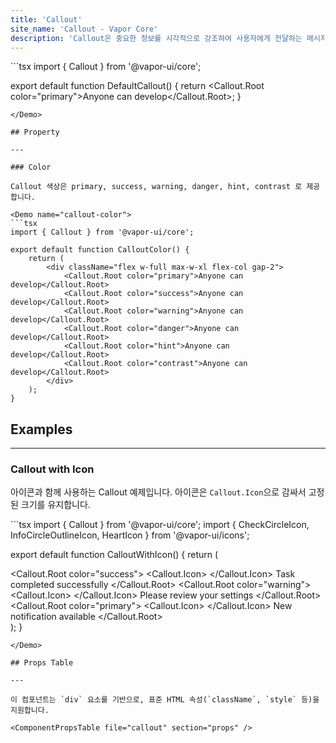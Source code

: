 ```yaml
---
title: 'Callout'
site_name: 'Callout - Vapor Core'
description: 'Callout은 중요한 정보를 시각적으로 강조하여 사용자에게 전달하는 메시지 컴포넌트입니다.'
---
```


<Demo name="default-callout">
```tsx
import { Callout } from '@vapor-ui/core';

export default function DefaultCallout() {
    return <Callout.Root color="primary">Anyone can develop</Callout.Root>;
}
```
</Demo>

## Property

---

### Color

Callout 색상은 primary, success, warning, danger, hint, contrast 로 제공합니다.

<Demo name="callout-color">
```tsx
import { Callout } from '@vapor-ui/core';

export default function CalloutColor() {
    return (
        <div className="flex w-full max-w-xl flex-col gap-2">
            <Callout.Root color="primary">Anyone can develop</Callout.Root>
            <Callout.Root color="success">Anyone can develop</Callout.Root>
            <Callout.Root color="warning">Anyone can develop</Callout.Root>
            <Callout.Root color="danger">Anyone can develop</Callout.Root>
            <Callout.Root color="hint">Anyone can develop</Callout.Root>
            <Callout.Root color="contrast">Anyone can develop</Callout.Root>
        </div>
    );
}
```
</Demo>

## Examples

---

### Callout with Icon

아이콘과 함께 사용하는 Callout 예제입니다. 아이콘은 `Callout.Icon`으로 감싸서 고정된 크기를 유지합니다.

<Demo name="callout-with-icon">
```tsx
import { Callout } from '@vapor-ui/core';
import { CheckCircleIcon, InfoCircleOutlineIcon, HeartIcon } from '@vapor-ui/icons';

export default function CalloutWithIcon() {
    return (
        <div className="flex w-full max-w-xl flex-col gap-2">
            <Callout.Root color="success">
                <Callout.Icon>
                    <CheckCircleIcon />
                </Callout.Icon>
                Task completed successfully
            </Callout.Root>
            <Callout.Root color="warning">
                <Callout.Icon>
                    <InfoCircleOutlineIcon />
                </Callout.Icon>
                Please review your settings
            </Callout.Root>
            <Callout.Root color="primary">
                <Callout.Icon>
                    <HeartIcon />
                </Callout.Icon>
                New notification available
            </Callout.Root>
        </div>
    );
}
```
</Demo>

## Props Table

---

이 컴포넌트는 `div` 요소를 기반으로, 표준 HTML 속성(`className`, `style` 등)을 지원합니다.

<ComponentPropsTable file="callout" section="props" />
